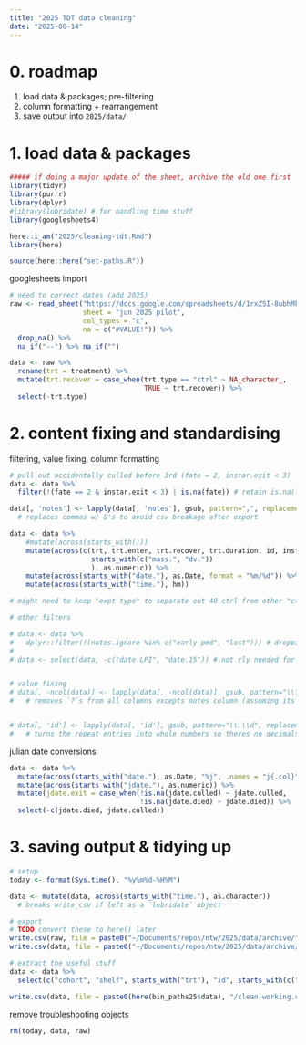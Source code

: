 ```yaml
---
title: "2025 TDT data cleaning"
date: "2025-06-14"
---
```


# 0. roadmap

1. load data & packages; pre-filtering
2. column formatting + rearrangement
3. save output into `2025/data/`


# 1. load data & packages

```r

##### if doing a major update of the sheet, archive the old one first
library(tidyr)
library(purrr)
library(dplyr)
#library(lubridate) # for handling time stuff
library(googlesheets4)

here::i_am("2025/cleaning-tdt.Rmd")
library(here)

source(here::here("set-paths.R"))
```

googlesheets import

```r
# need to correct dates (add 2025)
raw <- read_sheet("https://docs.google.com/spreadsheets/d/1rxZSI-8ubhMkeM2Sh1xNi5IKF0Vt_BDFItAg_Ak476M/edit?gid=1826657546#gid=1826657546", 
                  sheet = "jun 2025 pilot",
                  col_types = "c",
                  na = c("#VALUE!")) %>%
  drop_na() %>%
  na_if("--") %>% na_if("")

data <- raw %>% 
  rename(trt = treatment) %>%
  mutate(trt.recover = case_when(trt.type == "ctrl" ~ NA_character_,
                                 TRUE ~ trt.recover)) %>%
  select(-trt.type)
```

# 2. content fixing and standardising

filtering, value fixing, column formatting

```r
# pull out accidentally culled before 3rd (fate = 2, instar.exit < 3)
data <- data %>%
  filter(!(fate == 2 & instar.exit < 3) | is.na(fate)) # retain is.na(fate) for things still developing

data[, 'notes'] <- lapply(data[, 'notes'], gsub, pattern=",", replacement = "&") 
  # replaces commas w/ &'s to avoid csv breakage after export

data <- data %>%
    #mutate(across(starts_with()))
    mutate(across(c(trt, trt.enter, trt.recover, trt.duration, id, instar.exit, fate,
                    starts_with(c("mass.", "dv."))
                    ), as.numeric)) %>%
    mutate(across(starts_with("date."), as.Date, format = "%m/%d")) %>%
    mutate(across(starts_with("time."), hm))

# might need to keep "expt type" to separate out 40 ctrl from other "ctrls" ?
```


```r
# other filters

# data <- data %>%
#   dplyr::filter(!(notes.ignore %in% c("early pmd", "lost"))) # dropping things that died in 1 day or got lost
# 
# data <- select(data, -c("date.LPI", "date.15")) # not rly needed for analyses/LPI is empty lol


# value fixing
# data[, -ncol(data)] <- lapply(data[, -ncol(data)], gsub, pattern="\\?", replacement = "") 
#   # removes `?`s from all columns excepts notes column (assuming its the last col in the df)


# data[, 'id'] <- lapply(data[, 'id'], gsub, pattern="\\.\\d", replacement = "") 
#   # turns the repeat entries into whole numbers so theres no decimals going on after as.numeric(id)
```

julian date conversions

```r
data <- data %>%
  mutate(across(starts_with("date."), as.Date, "%j", .names = "j{.col}")) %>%
  mutate(across(starts_with("jdate."), as.numeric)) %>%
  mutate(jdate.exit = case_when(!is.na(jdate.culled) ~ jdate.culled,
                                !is.na(jdate.died) ~ jdate.died)) %>%
  select(-c(jdate.died, jdate.culled))
```


# 3. saving output & tidying up

```r
# setup
today <- format(Sys.time(), "%y%m%d-%H%M")

data <- mutate(data, across(starts_with("time."), as.character))
  # breaks write_csv if left as a `lubridate` object
```

```r
# export
# TODO convert these to here() later
write.csv(raw, file = paste0("~/Documents/repos/ntw/2025/data/archive/", today, "_raw.csv"), row.names = FALSE)
write.csv(data, file = paste0("~/Documents/repos/ntw/2025/data/archive/", today, "_clean-full.csv"), row.names = FALSE)

# extract the useful stuff
data <- data %>%
  select(c("cohort", "shelf", starts_with("trt"), "id", starts_with(c("dv", "jdate", "mass")), "instar.exit", "fate"))

write.csv(data, file = paste0(here(bin_paths25$data), "/clean-working.csv"), row.names = FALSE)
```

remove troubleshooting objects

```r
rm(today, data, raw)
```



